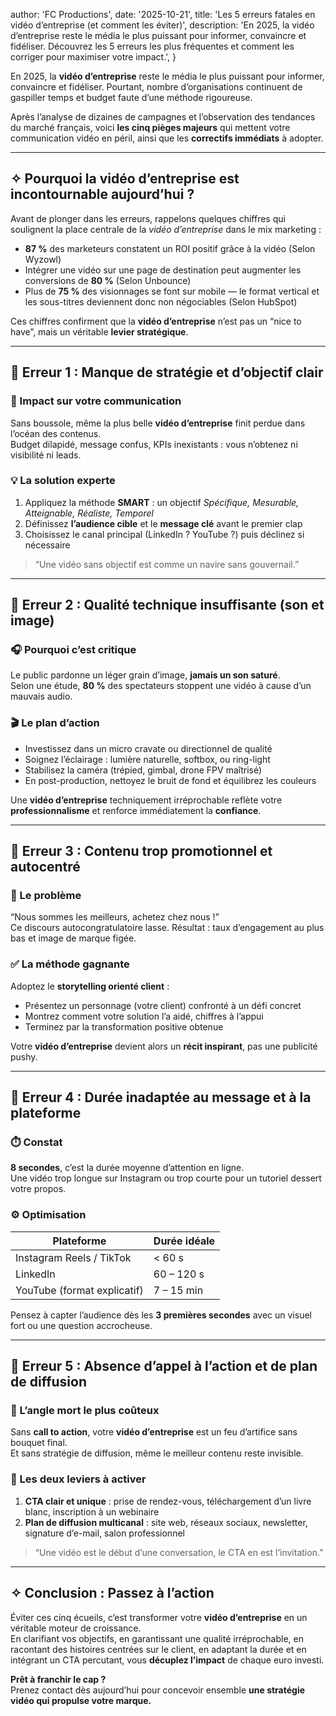 
  author: 'FC Productions',
  date: '2025-10-21',
  title: 'Les 5 erreurs fatales en vidéo d’entreprise (et comment les éviter)',
  description:
    'En 2025, la vidéo d’entreprise reste le média le plus puissant pour informer, convaincre et fidéliser. Découvrez les 5 erreurs les plus fréquentes et comment les corriger pour maximiser votre impact.',
}


En 2025, la **vidéo d’entreprise** reste le média le plus puissant pour informer, convaincre et fidéliser. Pourtant, nombre d’organisations continuent de gaspiller temps et budget faute d’une méthode rigoureuse.

Après l’analyse de dizaines de campagnes et l’observation des tendances du marché français, voici **les cinq pièges majeurs** qui mettent votre communication vidéo en péril, ainsi que les **correctifs immédiats** à adopter.

---

## ✧ Pourquoi la vidéo d’entreprise est incontournable aujourd’hui ?

Avant de plonger dans les erreurs, rappelons quelques chiffres qui soulignent la place centrale de la _vidéo d’entreprise_ dans le mix marketing :

- **87 %** des marketeurs constatent un ROI positif grâce à la vidéo (Selon Wyzowl)
- Intégrer une vidéo sur une page de destination peut augmenter les conversions de **80 %** (Selon Unbounce)
- Plus de **75 %** des visionnages se font sur mobile — le format vertical et les sous-titres deviennent donc non négociables (Selon HubSpot)

Ces chiffres confirment que la **vidéo d’entreprise** n’est pas un “nice to have”, mais un véritable **levier stratégique**.

---

## 🔰 Erreur 1 : Manque de stratégie et d’objectif clair

### 🎯 Impact sur votre communication

Sans boussole, même la plus belle **vidéo d’entreprise** finit perdue dans l’océan des contenus.  
Budget dilapidé, message confus, KPIs inexistants : vous n’obtenez ni visibilité ni leads.

### 💡 La solution experte

1. Appliquez la méthode **SMART** : un objectif _Spécifique, Mesurable, Atteignable, Réaliste, Temporel_
2. Définissez **l’audience cible** et le **message clé** avant le premier clap
3. Choisissez le canal principal (LinkedIn ? YouTube ?) puis déclinez si nécessaire

> “Une vidéo sans objectif est comme un navire sans gouvernail.”

---

## 🔰 Erreur 2 : Qualité technique insuffisante (son et image)

### 🎧 Pourquoi c’est critique

Le public pardonne un léger grain d’image, **jamais un son saturé**.  
Selon une étude, **80 %** des spectateurs stoppent une vidéo à cause d’un mauvais audio.

### 🎬 Le plan d’action

- Investissez dans un micro cravate ou directionnel de qualité
- Soignez l’éclairage : lumière naturelle, softbox, ou ring-light
- Stabilisez la caméra (trépied, gimbal, drone FPV maîtrisé)
- En post-production, nettoyez le bruit de fond et équilibrez les couleurs

Une **vidéo d’entreprise** techniquement irréprochable reflète votre **professionnalisme** et renforce immédiatement la **confiance**.

---

## 🔰 Erreur 3 : Contenu trop promotionnel et autocentré

### 🚫 Le problème

“Nous sommes les meilleurs, achetez chez nous !”  
Ce discours autocongratulatoire lasse. Résultat : taux d’engagement au plus bas et image de marque figée.

### ✅ La méthode gagnante

Adoptez le **storytelling orienté client** :

- Présentez un personnage (votre client) confronté à un défi concret
- Montrez comment votre solution l’a aidé, chiffres à l’appui
- Terminez par la transformation positive obtenue

Votre **vidéo d’entreprise** devient alors un **récit inspirant**, pas une publicité pushy.

---

## 🔰 Erreur 4 : Durée inadaptée au message et à la plateforme

### ⏱️ Constat

**8 secondes**, c’est la durée moyenne d’attention en ligne.  
Une vidéo trop longue sur Instagram ou trop courte pour un tutoriel dessert votre propos.

### ⚙️ Optimisation

| Plateforme                  | Durée idéale |
| --------------------------- | ------------ |
| Instagram Reels / TikTok    | < 60 s       |
| LinkedIn                    | 60 – 120 s   |
| YouTube (format explicatif) | 7 – 15 min   |

Pensez à capter l’audience dès les **3 premières secondes** avec un visuel fort ou une question accrocheuse.

---

## 🔰 Erreur 5 : Absence d’appel à l’action et de plan de diffusion

### 💸 L’angle mort le plus coûteux

Sans **call to action**, votre **vidéo d’entreprise** est un feu d’artifice sans bouquet final.  
Et sans stratégie de diffusion, même le meilleur contenu reste invisible.

### 🚀 Les deux leviers à activer

1. **CTA clair et unique** : prise de rendez-vous, téléchargement d’un livre blanc, inscription à un webinaire
2. **Plan de diffusion multicanal** : site web, réseaux sociaux, newsletter, signature d’e-mail, salon professionnel

> “Une vidéo est le début d’une conversation, le CTA en est l’invitation.”

---

## ✧ Conclusion : Passez à l’action

Éviter ces cinq écueils, c’est transformer votre **vidéo d’entreprise** en un véritable moteur de croissance.  
En clarifiant vos objectifs, en garantissant une qualité irréprochable, en racontant des histoires centrées sur le client, en adaptant la durée et en intégrant un CTA percutant, vous **décuplez l’impact** de chaque euro investi.

**Prêt à franchir le cap ?**  
Prenez contact dès aujourd’hui pour concevoir ensemble **une stratégie vidéo qui propulse votre marque.**
